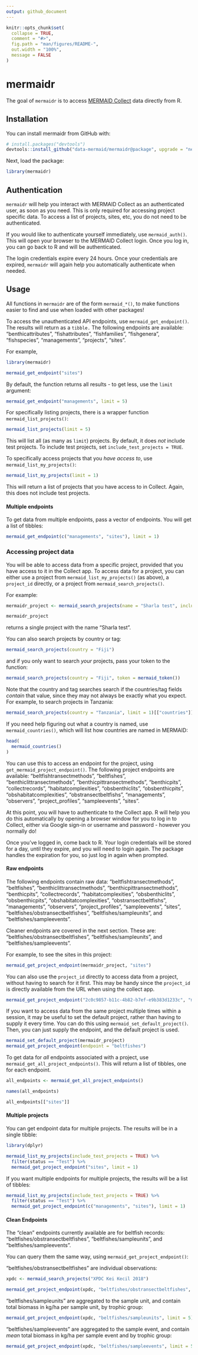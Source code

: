 ```yaml
---
output: github_document
---
```


<!-- README.md is generated from README.Rmd. Please edit that file -->

```r
knitr::opts_chunk$set(
  collapse = TRUE,
  comment = "#>",
  fig.path = "man/figures/README-",
  out.width = "100%",
  message = FALSE
)
```
# mermaidr

<!-- badges: start -->
<!-- badges: end -->

The goal of `mermaidr` is to access [MERMAID Collect](https://collect.datamermaid.org/) data directly from R.

## Installation

You can install mermaidr from GitHub with:

``` r
# install.packages("devtools")
devtools::install_github("data-mermaid/mermaidr@package", upgrade = "never")
```

Next, load the package:

```r
library(mermaidr)
```

## Authentication

`mermaidr` will help you interact with MERMAID Collect as an authenticated user, as soon as you need. This is only required for accessing project specific data. To access a list of projects, sites, etc, you do not need to be authenticated.

If you would like to authenticate yourself immediately, use `mermaid_auth()`. This will open your browser to the MERMAID Collect login. Once you log in, you can go back to R and will be authenticated.

The login credentials expire every 24 hours. Once your credentials are expired, `mermaidr` will again help you automatically authenticate when needed.

## Usage

All functions in `mermaidr` are of the form `mermaid_*()`, to make functions easier to find and use when loaded with other packages!

To access the unauthenticated API endpoints, use `mermaid_get_endpoint()`. The results will return as a `tibble.` The following endpoints are available: "benthicattributes", "fishattributes", "fishfamilies", "fishgenera", "fishspecies", "managements", "projects", "sites".

For example,

```r
library(mermaidr)

mermaid_get_endpoint("sites")
```

By default, the function returns all results - to get less, use the `limit` argument:

```r
mermaid_get_endpoint("managements", limit = 5)
```

For specifically listing projects, there is a wrapper function `mermaid_list_projects()`:

```r
mermaid_list_projects(limit = 5)
```

This will list all (as many as `limit`) projects. By default, it does *not* include test projects. To include test projects, set `include_test_projects = TRUE`.

To specifically access projects that you *have access to*, use `mermaid_list_my_projects()`:

```r
mermaid_list_my_projects(limit = 1)
```

This will return a list of projects that you have access to in Collect. Again, this does not include test projects.

#### Multiple endpoints

To get data from multiple endpoints, pass a vector of endpoints. You will get a list of tibbles:

```r
mermaid_get_endpoint(c("managements", "sites"), limit = 1)
```

### Accessing project data

You will be able to access data from a specific project, provided that you have access to it in the Collect app. To access data for a project, you can either use a project from `mermaid_list_my_projects()` (as above), a `project_id` directly, or a project from `mermaid_search_projects()`. 

For example:

```r
mermaidr_project <- mermaid_search_projects(name = "Sharla test", include_test_projects = TRUE)

mermaidr_project
```

returns a single project with the name "Sharla test".

You can also search projects by country or tag:

```r
mermaid_search_projects(country = "Fiji")
```

and if you only want to search *your* projects, pass your token to the function:

```r
mermaid_search_projects(country = "Fiji", token = mermaid_token())
```

Note that the country and tag searches search if the countries/tag fields *contain* that value, since they may not always be exactly what you expect. For example, to search projects in Tanzania:

```r
mermaid_search_projects(country = "Tanzania", limit = 1)[["countries"]]
```

If you need help figuring out what a country is named, use `mermaid_countries()`, which will list how countries are named in MERMAID:

```r
head(
  mermaid_countries()
)
```

You can use this to access an endpoint for the project, using `get_mermaid_project_endpoint()`. The following project endpoints are available: "beltfishtransectmethods", "beltfishes", "benthiclittransectmethods", "benthicpittransectmethods", "benthicpits", "collectrecords", "habitatcomplexities", "obsbenthiclits", "obsbenthicpits", "obshabitatcomplexities", "obstransectbeltfishs", "managements", "observers", "project_profiles", "sampleevents", "sites".

At this point, you will have to authenticate to the Collect app. R will help you do this automatically by opening a browser window for you to log in to Collect, either via Google sign-in or username and password - however you normally do!

Once you've logged in, come back to R. Your login credentials will be stored for a day, until they expire, and you will need to login again. The package handles the expiration for you, so just log in again when prompted.

#### Raw endpoints

The following endpoints contain raw data: "beltfishtransectmethods", "beltfishes", "benthiclittransectmethods", "benthicpittransectmethods", "benthicpits", "collectrecords", "habitatcomplexities", "obsbenthiclits", "obsbenthicpits", "obshabitatcomplexities", "obstransectbeltfishs", "managements", "observers", "project_profiles", "sampleevents", "sites", "beltfishes/obstransectbeltfishes", "beltfishes/sampleunits", and "beltfishes/sampleevents".

Cleaner endpoints are covered in the next section. These are: "beltfishes/obstransectbeltfishes", "beltfishes/sampleunits", and "beltfishes/sampleevents".

For example, to see the sites in this project:

```r
mermaid_get_project_endpoint(mermaidr_project, "sites")
```

You can also use the `project_id` directly to access data from a project, without having to search for it first. This may be handy since the `project_id` is directly available from the URL when using the collect app.

```r
mermaid_get_project_endpoint("2c0c9857-b11c-4b82-b7ef-e9b383d1233c", "managements")
```

If you want to access data from the same project multiple times within a session, it may be useful to set the default project, rather than having to supply it every time. You can do this using `mermaid_set_default_project()`. Then, you can just supply the endpoint, and the default project is used.

```r
mermaid_set_default_project(mermaidr_project)
mermaid_get_project_endpoint(endpoint = "beltfishes")
```

To get data for *all* endpoints associated with a project, use `mermaid_get_all_project_endpoints()`. This will return a list of tibbles, one for each endpoint.

```r
all_endpoints <- mermaid_get_all_project_endpoints()

names(all_endpoints)

all_endpoints[["sites"]]
```

#### Multiple projects

You can get endpoint data for multiple projects. The results will be in a single tibble:

```r
library(dplyr)

mermaid_list_my_projects(include_test_projects = TRUE) %>%
  filter(status == "Test") %>%
  mermaid_get_project_endpoint("sites", limit = 1)
```

If you want multiple endpoints for multiple projects, the results will be a list of tibbles:

```r
mermaid_list_my_projects(include_test_projects = TRUE) %>%
  filter(status == "Test") %>%
  mermaid_get_project_endpoint(c("managements", "sites"), limit = 1)
```

#### Clean Endpoints

The "clean" endpoints currently available are for beltfish records: "beltfishes/obstransectbeltfishes", "beltfishes/sampleunits", and "beltfishes/sampleevents".

You can query them the same way, using 
`mermaid_get_project_endpoint()`:

"beltfishes/obstransectbeltfishes" are individual observations:

```r
xpdc <- mermaid_search_projects("XPDC Kei Kecil 2018")

mermaid_get_project_endpoint(xpdc, "beltfishes/obstransectbeltfishes", limit = 5)
```

"beltfishes/sampleunits" are aggregated to the sample unit, and contain total biomass in kg/ha per sample unit, by trophic group:

```r
mermaid_get_project_endpoint(xpdc, "beltfishes/sampleunits", limit = 5)
```

"beltfishes/sampleevents" are aggregated to the sample event, and contain *mean* total biomass in kg/ha per sample event and by trophic group:

```r
mermaid_get_project_endpoint(xpdc, "beltfishes/sampleevents", limit = 5)
```
